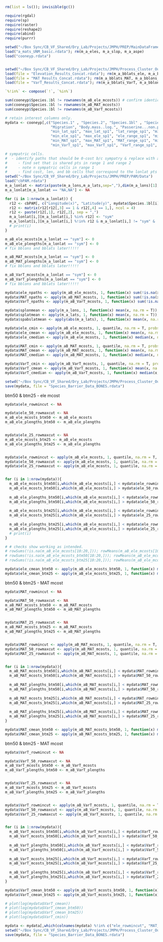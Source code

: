 

```r
rm(list = ls()); invisible(gc())

require(rgdal)
require(sp)
require(raster)
require(reshape2)
require(abind)
require(purrr)

setwd("~/Box Sync/CB_VF_Shared/Dry_Lab/Projects/JMPH/PREP/MainDataFrame/Data")
load("a_mats_UNM_basic.rdata"); rm(m_a_eles, m_a_slop, m_a_aspe)
load("cooneyp.rdata")


setwd("~/Box Sync/CB_VF_Shared/Dry_Lab/Projects/JMPH/Process_Cluster_Outputs/Data")
load(file = "Elevation_Results_Concat.rdata"); rm(m_a_bblats_ele, m_a_bblons_ele)
load(file = "MAT_Results_Concat.rdata"); rm(m_a_bblats_MAT, m_a_bblons_MAT)
load(file = "VarT_Results_Concat.rdata"); rm(m_a_bblats_VarT, m_a_bblons_VarT)

`%!in%` <- compose(`!`, `%in%`)
```




```r
sum(cooneyp$Species.1bl != rownames(m_aB_ele_mcosts)) # confirm identical n rows and sort order.
sum(cooneyp$Species.1bl != rownames(m_aB_MAT_mcosts))
sum(cooneyp$Species.1bl != rownames(m_aB_VarT_mcosts))

# retain interest columns only.
mydata <- cooneyp[,c("Species.1" , "Species.2", "Species.1bl" , "Species.2bl", "uniquePairId", "Pair.age..MY.",
                     "Migration", "Body.mass..log.", "Passerine...non.passerine","n_pam_cells_sp1",
                     "min_lat_sp1", "max_lat_sp1", "lat_range_sp1", "min_lat_sp2", "max_lat_sp2", "lat_range_sp2", "lat_ov_range", "lat_ov_perc_smrnge",
                     "min_ele_sp1", "max_ele_sp1", "ele_range_sp1", "min_ele_sp2", "max_ele_sp2", "ele_range_sp2", "ele_ov_range", "ele_ov_perc_smrnge",
                     "min_MAT_sp1", "max_MAT_sp1", "MAT_range_sp1", "min_MAT_sp2", "max_MAT_sp2", "MAT_range_sp2", "MAT_ov_range", "MAT_ov_perc_smrnge",
                     "min_VarT_sp1", "max_VarT_sp1", "VarT_range_sp1", "min_VarT_sp2", "max_VarT_sp2", "VarT_range_sp2", "VarT_ov_range", "VarT_ov_perc_smrnge")]; rm(cooneyp)

# sympatric cells.
#  - identify paths that should be 0-cost b/c sympatry & replace with appropriate data.
#     - find set that is shared pts in range 1 and range 2
#     - note n sympatric cells in range 1
#     - find cost, len, and bb cells that correspond to the lonlat pts in share set and replace with appropriate data
setwd("~/Box Sync/CB_VF_Shared/Dry_Lab/Projects/JMPH/PREP/PAM/Data")
load("cbPAM.rdata")
m_a_lonlat <- matrix(paste(m_a_lons,m_a_lats,sep=","),dim(m_a_lons)[1],dim(m_a_lons)[2])
m_a_lonlat[m_a_lonlat == "NA,NA"] <- NA

for (i in 1:nrow(m_a_lonlat)) {
  r12 <- cbPAM[, c("Longitude(x)", "Latitude(y)", mydata$Species.1bl[i], mydata$Species.2bl[i])]
  r12 <- matrix(r12[r12[,3] == 1 & r12[,4] == 1,], ncol = 4)
  r12 <- paste(r12[,1], r12[,2], sep = ",")
  m_a_lonlat[i,][m_a_lonlat[i,] %in% r12] <- "sym"
  m_a_lonlat[i,][m_a_lonlat[i,] %!in% r12 & m_a_lonlat[i,] != "sym" & !is.na(m_a_lonlat[i,])] <- "alo"
  # print(i)
}

m_aB_ele_mcosts[m_a_lonlat == "sym"] <- 0
m_aB_ele_plengths[m_a_lonlat == "sym"] <- 0
# fix bblons and bblats later!!!!!

m_aB_MAT_mcosts[m_a_lonlat == "sym"] <- 0
m_aB_MAT_plengths[m_a_lonlat == "sym"] <- 0
# fix bblons and bblats later!!!!!

m_aB_VarT_mcosts[m_a_lonlat == "sym"] <- 0
m_aB_VarT_plengths[m_a_lonlat == "sym"] <- 0
# fix bblons and bblats later!!!!!

mydata$ele_npaths <- apply(m_aB_ele_mcosts, 1, function(x) sum(!is.na(x))) # n good ele paths (not sympatric, not iso by water)
mydata$MAT_npaths <- apply(m_aB_MAT_mcosts, 1, function(x) sum(!is.na(x))) # n good MAT paths 
mydata$VarT_npaths <- apply(m_aB_VarT_mcosts, 1, function(x) sum(!is.na(x))) # n good VarT paths 

mydata$splonmean <- apply(m_a_lons, 1, function(x) mean(x, na.rm = T));mydata$splonmean[is.nan(mydata$splonmean)] <- NA # longitude info (SPECIES)
mydata$splatmean <- apply(m_a_lats, 1, function(x) mean(x, na.rm = T));mydata$splatmean[is.nan(mydata$splatmean)] <- NA # Latitude info (SPECIES)
mydata$spabslatmean <- apply(abs(m_a_lats), 1, function(x) mean(x, na.rm = T));mydata$spabslatmean[is.nan(mydata$spabslatmean)] <- NA # absLatitude info (SPECIES)

mydata$ele_cmin <- apply(m_aB_ele_mcosts, 1, quantile, na.rm = T, probs = 0);mydata$ele_cmin[is.nan(mydata$ele_cmin)] <- NA
mydata$ele_cmean <- apply(m_aB_ele_mcosts, 1, function(x) mean(x, na.rm = T));mydata$ele_cmean[is.nan(mydata$ele_cmean)] <- NA
mydata$ele_cmedian <- apply(m_aB_ele_mcosts, 1, function(x) median(x, na.rm = T));mydata$ele_cmedian[is.nan(mydata$ele_cmedian)] <- NA

mydata$MAT_cmin <- apply(m_aB_MAT_mcosts, 1, quantile, na.rm = T, probs = 0);mydata$MAT_cmin[is.nan(mydata$MAT_cmin)] <- NA
mydata$MAT_cmean <- apply(m_aB_MAT_mcosts, 1, function(x) mean(x, na.rm = T));mydata$MAT_cmean[is.nan(mydata$MAT_cmean)] <- NA
mydata$MAT_cmedian <- apply(m_aB_MAT_mcosts, 1, function(x) median(x, na.rm = T));mydata$MAT_cmedian[is.nan(mydata$MAT_cmedian)] <- NA

mydata$VarT_cmin <- apply(m_aB_VarT_mcosts, 1, quantile, na.rm = T, probs = 0);mydata$VarT_cmin[is.nan(mydata$VarT_cmin)] <- NA
mydata$VarT_cmean <- apply(m_aB_VarT_mcosts, 1, function(x) mean(x, na.rm = T));mydata$VarT_cmean[is.nan(mydata$VarT_cmean)] <- NA
mydata$VarT_cmedian <- apply(m_aB_VarT_mcosts, 1, function(x) median(x, na.rm = T));mydata$VarT_cmedian[is.nan(mydata$VarT_cmedian)] <- NA

setwd("~/Box Sync/CB_VF_Shared/Dry_Lab/Projects/JMPH/Process_Cluster_Outputs/Data")
save(mydata, file = "Species_Barrier_Data_BONES.rdata")
```



btm50 & btm25 - ele mcost
```r
mydata$ele_rowmincut <- NA

mydata$ele_50_rowmaxcut <- NA
m_aB_ele_mcosts_btm50 <- m_aB_ele_mcosts
m_aB_ele_plengths_btm50 <- m_aB_ele_plengths


mydata$ele_25_rowmaxcut <- NA
m_aB_ele_mcosts_btm25 <- m_aB_ele_mcosts
m_aB_ele_plengths_btm25 <- m_aB_ele_plengths


mydata$ele_rowmincut <- apply(m_aB_ele_mcosts, 1, quantile, na.rm = T, probs = 0)
mydata$ele_50_rowmaxcut <- apply(m_aB_ele_mcosts, 1, quantile, na.rm = T, probs = 0.50)
mydata$ele_25_rowmaxcut <- apply(m_aB_ele_mcosts, 1, quantile, na.rm = T, probs = 0.25)


for (i in 1:nrow(mydata)){
  m_aB_ele_mcosts_btm50[i,which(m_aB_ele_mcosts[i,] < mydata$ele_rowmincut[i])] <- NA
  m_aB_ele_mcosts_btm50[i,which(m_aB_ele_mcosts[i,] > mydata$ele_50_rowmaxcut[i])] <- NA
  
  m_aB_ele_plengths_btm50[i,which(m_aB_ele_mcosts[i,] < mydata$ele_rowmincut[i])] <- NA
  m_aB_ele_plengths_btm50[i,which(m_aB_ele_mcosts[i,] > mydata$ele_50_rowmaxcut[i])] <- NA
  
  m_aB_ele_mcosts_btm25[i,which(m_aB_ele_mcosts[i,] < mydata$ele_rowmincut[i])] <- NA
  m_aB_ele_mcosts_btm25[i,which(m_aB_ele_mcosts[i,] > mydata$ele_25_rowmaxcut[i])] <- NA
  
  m_aB_ele_plengths_btm25[i,which(m_aB_ele_mcosts[i,] < mydata$ele_rowmincut[i])] <- NA
  m_aB_ele_plengths_btm25[i,which(m_aB_ele_mcosts[i,] > mydata$ele_25_rowmaxcut[i])] <- NA
  # print(i)
}

# # checks show working as intended. 
# rowSums(!is.na(m_aB_ele_mcosts[10:20,])); rowMeans(m_aB_ele_mcosts[10:20,], na.rm = T)
# rowSums(!is.na(m_aB_ele_mcosts_btm50[10:20,])); rowMeans(m_aB_ele_mcosts_btm50[10:20,], na.rm = T)
# rowSums(!is.na(m_aB_ele_mcosts_btm25[10:20,])); rowMeans(m_aB_ele_mcosts_btm25[10:20,], na.rm = T)

mydata$ele_cmean_btm50 <- apply(m_aB_ele_mcosts_btm50, 1, function(x) mean(x, na.rm = T));mydata$ele_cmean_btm50[is.nan(mydata$ele_cmean_btm50)] <- NA # mean cost for btm half of paths
mydata$ele_cmean_btm25 <- apply(m_aB_ele_mcosts_btm25, 1, function(x) mean(x, na.rm = T));mydata$ele_cmean_btm25[is.nan(mydata$ele_cmean_btm25)] <- NA # mean cost for btm 25% of paths
```


btm50 & btm25 - MAT mcost
```r
mydata$MAT_rowmincut <- NA

mydata$MAT_50_rowmaxcut <- NA
m_aB_MAT_mcosts_btm50 <- m_aB_MAT_mcosts
m_aB_MAT_plengths_btm50 <- m_aB_MAT_plengths


mydata$MAT_25_rowmaxcut <- NA
m_aB_MAT_mcosts_btm25 <- m_aB_MAT_mcosts
m_aB_MAT_plengths_btm25 <- m_aB_MAT_plengths


mydata$MAT_rowmincut <- apply(m_aB_MAT_mcosts, 1, quantile, na.rm = T, probs = 0)
mydata$MAT_50_rowmaxcut <- apply(m_aB_MAT_mcosts, 1, quantile, na.rm = T, probs = 0.50)
mydata$MAT_25_rowmaxcut <- apply(m_aB_MAT_mcosts, 1, quantile, na.rm = T, probs = 0.25)


for (i in 1:nrow(mydata)){
  m_aB_MAT_mcosts_btm50[i,which(m_aB_MAT_mcosts[i,] < mydata$MAT_rowmincut[i])] <- NA
  m_aB_MAT_mcosts_btm50[i,which(m_aB_MAT_mcosts[i,] > mydata$MAT_50_rowmaxcut[i])] <- NA
  
  m_aB_MAT_plengths_btm50[i,which(m_aB_MAT_mcosts[i,] < mydata$MAT_rowmincut[i])] <- NA
  m_aB_MAT_plengths_btm50[i,which(m_aB_MAT_mcosts[i,] > mydata$MAT_50_rowmaxcut[i])] <- NA
  
  m_aB_MAT_mcosts_btm25[i,which(m_aB_MAT_mcosts[i,] < mydata$MAT_rowmincut[i])] <- NA
  m_aB_MAT_mcosts_btm25[i,which(m_aB_MAT_mcosts[i,] > mydata$MAT_25_rowmaxcut[i])] <- NA
  
  m_aB_MAT_plengths_btm25[i,which(m_aB_MAT_mcosts[i,] < mydata$MAT_rowmincut[i])] <- NA
  m_aB_MAT_plengths_btm25[i,which(m_aB_MAT_mcosts[i,] > mydata$MAT_25_rowmaxcut[i])] <- NA
}

mydata$MAT_cmean_btm50 <- apply(m_aB_MAT_mcosts_btm50, 1, function(x) mean(x, na.rm = T));mydata$MAT_cmean_btm50[is.nan(mydata$MAT_cmean_btm50)] <- NA # mean cost for btm half of paths
mydata$MAT_cmean_btm25 <- apply(m_aB_MAT_mcosts_btm25, 1, function(x) mean(x, na.rm = T));mydata$MAT_cmean_btm25[is.nan(mydata$MAT_cmean_btm25)] <- NA # mean cost for btm 25% of paths
```


btm50 & btm25 - MAT mcost
```r
mydata$VarT_rowmincut <- NA

mydata$VarT_50_rowmaxcut <- NA
m_aB_VarT_mcosts_btm50 <- m_aB_VarT_mcosts
m_aB_VarT_plengths_btm50 <- m_aB_VarT_plengths


mydata$VarT_25_rowmaxcut <- NA
m_aB_VarT_mcosts_btm25 <- m_aB_VarT_mcosts
m_aB_VarT_plengths_btm25 <- m_aB_VarT_plengths


mydata$VarT_rowmincut <- apply(m_aB_VarT_mcosts, 1, quantile, na.rm = T, probs = 0)
mydata$VarT_50_rowmaxcut <- apply(m_aB_VarT_mcosts, 1, quantile, na.rm = T, probs = 0.50)
mydata$VarT_25_rowmaxcut <- apply(m_aB_VarT_mcosts, 1, quantile, na.rm = T, probs = 0.25)


for (i in 1:nrow(mydata)){
  m_aB_VarT_mcosts_btm50[i,which(m_aB_VarT_mcosts[i,] < mydata$VarT_rowmincut[i])] <- NA
  m_aB_VarT_mcosts_btm50[i,which(m_aB_VarT_mcosts[i,] > mydata$VarT_50_rowmaxcut[i])] <- NA
  
  m_aB_VarT_plengths_btm50[i,which(m_aB_VarT_mcosts[i,] < mydata$VarT_rowmincut[i])] <- NA
  m_aB_VarT_plengths_btm50[i,which(m_aB_VarT_mcosts[i,] > mydata$VarT_50_rowmaxcut[i])] <- NA
  
  m_aB_VarT_mcosts_btm25[i,which(m_aB_VarT_mcosts[i,] < mydata$VarT_rowmincut[i])] <- NA
  m_aB_VarT_mcosts_btm25[i,which(m_aB_VarT_mcosts[i,] > mydata$VarT_25_rowmaxcut[i])] <- NA
  
  m_aB_VarT_plengths_btm25[i,which(m_aB_VarT_mcosts[i,] < mydata$VarT_rowmincut[i])] <- NA
  m_aB_VarT_plengths_btm25[i,which(m_aB_VarT_mcosts[i,] > mydata$VarT_25_rowmaxcut[i])] <- NA
}

mydata$VarT_cmean_btm50 <- apply(m_aB_VarT_mcosts_btm50, 1, function(x) mean(x, na.rm = T));mydata$VarT_cmean_btm50[is.nan(mydata$VarT_cmean_btm50)] <- NA # mean cost for btm half of paths
mydata$VarT_cmean_btm25 <- apply(m_aB_VarT_mcosts_btm25, 1, function(x) mean(x, na.rm = T));mydata$VarT_cmean_btm25[is.nan(mydata$VarT_cmean_btm25)] <- NA # mean cost for btm 25% of paths

# plot(log(mydata$VarT_cmean))
# plot(log(mydata$VarT_cmean_btm50))
# plot(log(mydata$VarT_cmean_btm25))
# plot(log(mydata$VarT_cmin))
```


```r
mydata <- mydata[,which(colnames(mydata) %!in% c("ele_rowmincut", "MAT_rowmincut", "VarT_rowmincut"))]
setwd("~/Box Sync/CB_VF_Shared/Dry_Lab/Projects/JMPH/Process_Cluster_Outputs/Data")
save(mydata, file = "Species_Barrier_Data_BONES.rdata")
```

